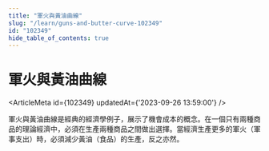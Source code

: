 ```yaml
---
title: "軍火與黃油曲線"
slug: "/learn/guns-and-butter-curve-102349"
id: "102349"
hide_table_of_contents: true
---
```



# 軍火與黃油曲線

<ArticleMeta id={102349} updatedAt={'2023-09-26 13:59:00'} />
<div className='border-solid border-b border-t-0 my-4 border-[var(--ifm-color-gray-300)]' />

軍火與黃油曲線是經典的經濟學例子，展示了機會成本的概念。在一個只有兩種商品的理論經濟中，必須在生產兩種商品之間做出選擇。當經濟生產更多的軍火（軍事支出）時，必須減少黃油（食品）的生產，反之亦然。

